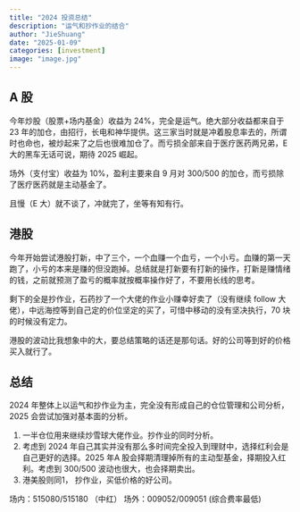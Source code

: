 ```yaml
---
title: "2024 投资总结"
description: "运气和抄作业的结合"
author: "JieShuang"
date: "2025-01-09"
categories: [investment]
image: "image.jpg"
---
```



## A 股

今年炒股（股票+场内基金）收益为 24%，完全是运气。绝大部分收益都来自于 23 年的加仓，由招行，长电和神华提供。这三家当时就是冲着股息率去的，所谓时也命也，被炒起来了之后也很难加仓了。而亏损全部来自于医疗医药两兄弟，E 大的黑车无话可说，期待 2025 崛起。

场外（支付宝）收益为 10%，盈利主要来自 9 月对 300/500 的加仓，而亏损除了医疗医药就是主动基金了。

且慢（E 大）就不谈了，冲就完了，坐等有知有行。



## 港股
今年开始尝试港股打新，中了三个，一个血赚一个血亏，一个小亏。血赚的第一天跑了，小亏的本来是赚的但没跑掉。总结就是打新要有打新的操作，打新是赚情绪的钱，之前就预测了盈亏的概率就按概率操作好了，不要用长线的思考。

剩下的全是抄作业，石药抄了一个大佬的作业小赚幸好卖了（没有继续 follow 大佬），中远海控等到自己定的价位坚定的买了，可惜中移动的没有坚决执行，70 块的时候没有定力。

港股的波动比我想象中的大，要总结策略的话还是那句话。好的公司等到好的价格买入就行了。

## 总结
2024 年整体上以运气和抄作业为主，完全没有形成自己的仓位管理和公司分析，2025 会尝试加强对基本面的分析。


1. 一半仓位用来继续炒雪球大佬作业。抄作业的同时分析。
2. 考虑到 2024 年自己其实并没有那么多时间完全投入到理财中，选择红利会是自己更好的选择。2025 年A 股会择期清理掉所有的主动型基金，择期投入红利。考虑到 300/500 波动也很大，也会择期卖出。
3. 港美股则同1， 抄作业，买低价格的好公司。

场内：515080/515180 （中红）
场外：009052/009051 (综合费率最低)
